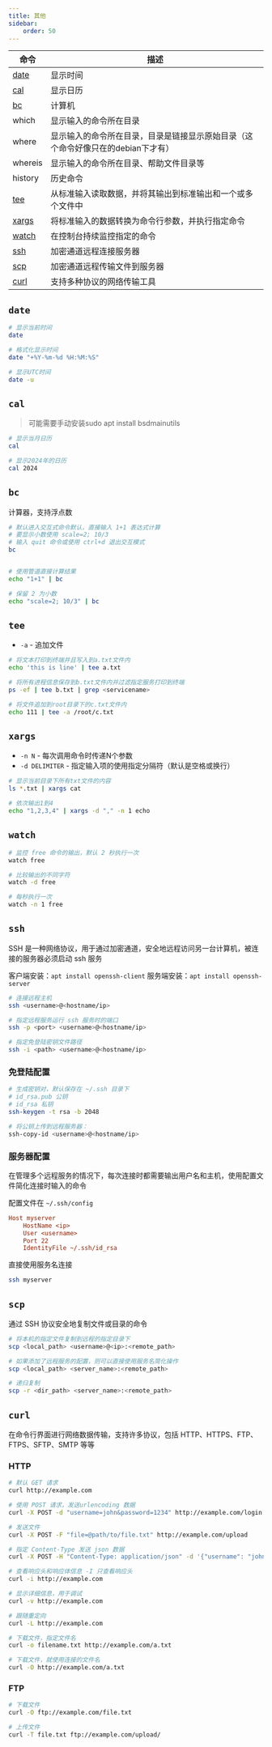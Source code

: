 ```yaml
---
title: 其他
sidebar:
    order: 50
---
```


| 命令            | 描述                                                                             |
| --------------- | -------------------------------------------------------------------------------- |
| [date](#date)   | 显示时间                                                                         |
| [cal](#cal)     | 显示日历                                                                         |
| [bc](#bc)       | 计算机                                                                           |
| which           | 显示输入的命令所在目录                                                           |
| where           | 显示输入的命令所在目录，目录是链接显示原始目录（这个命令好像只在的debian下才有） |
| whereis         | 显示输入的命令所在目录、帮助文件目录等                                           |
| history         | 历史命令                                                                         |
| [tee](#tee)     | 从标准输入读取数据，并将其输出到标准输出和一个或多个文件中                       |
| [xargs](#xargs) | 将标准输入的数据转换为命令行参数，并执行指定命令                                 |
| [watch](#watch) | 在控制台持续监控指定的命令                                                       |
| [ssh](#ssh)     | 加密通道远程连接服务器                                                           |
| [scp](#scp)     | 加密通道远程传输文件到服务器                                                     |
| [curl](#curl)   | 支持多种协议的网络传输工具                                                       |

## `date`

```bash
# 显示当前时间
date

# 格式化显示时间
date "+%Y-%m-%d %H:%M:%S"

# 显示UTC时间
date -u
```

## `cal`

> 可能需要手动安装sudo apt install bsdmainutils

```bash
# 显示当月日历
cal

# 显示2024年的日历
cal 2024
```

## `bc`

计算器，支持浮点数

```bash
# 默认进入交互式命令默认，直接输入 1+1 表达式计算
# 要显示小数使用 scale=2; 10/3
# 输入 quit 命令或使用 ctrl+d 退出交互模式
bc


# 使用管道直接计算结果
echo "1+1" | bc

# 保留 2 为小数
echo "scale=2; 10/3" | bc
```

## `tee`

- `-a` - 追加文件

```bash
# 将文本打印到终端并且写入到a.txt文件内
echo 'this is line' | tee a.txt

# 将所有进程信息保存到b.txt文件内并过滤指定服务打印到终端
ps -ef | tee b.txt | grep <servicename>

# 将文件追加到root目录下的c.txt文件内
echo 111 | tee -a /root/c.txt
```

## `xargs`

- `-n N` - 每次调用命令时传递N个参数
- `-d DELIMITER` - 指定输入项的使用指定分隔符（默认是空格或换行）

```bash
# 显示当前目录下所有txt文件的内容
ls *.txt | xargs cat

# 依次输出1到4
echo "1,2,3,4" | xargs -d "," -n 1 echo
```

## `watch`

```bash
# 监控 free 命令的输出，默认 2 秒执行一次
watch free

# 比较输出的不同字符
watch -d free

# 每秒执行一次
watch -n 1 free
```

## `ssh`

SSH 是一种网络协议，用于通过加密通道，安全地远程访问另一台计算机，被连接的服务器必须启动 ssh 服务

客户端安装：`apt install openssh-client`
服务端安装：`apt install openssh-server`

```bash
# 连接远程主机
ssh <username>@<hostname/ip>

# 指定远程服务运行 ssh 服务时的端口
ssh -p <port> <username>@<hostname/ip>

# 指定免登陆密钥文件路径
ssh -i <path> <username>@<hostname/ip>
```

### 免登陆配置

```bash
# 生成密钥对，默认保存在 ~/.ssh 目录下
# id_rsa.pub 公钥
# id_rsa 私钥
ssh-keygen -t rsa -b 2048

# 将公钥上传到远程服务器：
ssh-copy-id <username>@<hostname/ip>
```

### 服务器配置

在管理多个远程服务的情况下，每次连接时都需要输出用户名和主机，使用配置文件简化连接时输入的命令

配置文件在 `~/.ssh/config`

```ini title="~/.ssh/config"
Host myserver
    HostName <ip>
    User <username>
    Port 22
    IdentityFile ~/.ssh/id_rsa
```

直接使用服务名连接

```bash
ssh myserver
```

## `scp`

通过 SSH 协议安全地复制文件或目录的命令

```bash
# 将本机的指定文件复制到远程的指定目录下
scp <local_path> <username>@<ip>:<remote_path>

# 如果添加了远程服务的配置，则可以直接使用服务名简化操作
scp <local_path> <server_name>:<remote_path>

# 递归复制
scp -r <dir_path> <server_name>:<remote_path>
```

## `curl`

在命令行界面进行网络数据传输，支持许多协议，包括 HTTP、HTTPS、FTP、FTPS、SFTP、SMTP 等等

### HTTP

```bash
# 默认 GET 请求
curl http://example.com

# 使用 POST 请求，发送urlencoding 数据
curl -X POST -d "username=john&password=1234" http://example.com/login

# 发送文件
curl -X POST -F "file=@path/to/file.txt" http://example.com/upload

# 指定 Content-Type 发送 json 数据
curl -X POST -H "Content-Type: application/json" -d '{"username": "john", "password": "1234"}' http://example.com/api/login

# 查看响应头和响应体信息 -I 只查看响应头
curl -i http://example.com

# 显示详细信息，用于调试
curl -v http://example.com

# 跟随重定向
curl -L http://example.com

# 下载文件，指定文件名
curl -o filename.txt http://example.com/a.txt

# 下载文件，就使用连接的文件名
curl -O http://example.com/a.txt
```

### FTP

```bash
# 下载文件
curl -O ftp://example.com/file.txt

# 上传文件
curl -T file.txt ftp://example.com/upload/
```
